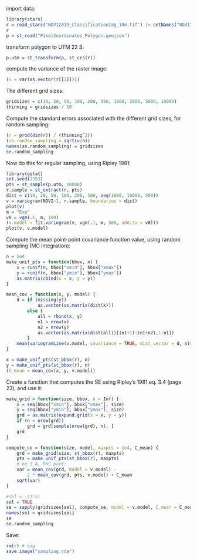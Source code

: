 import data:
```r
library(stars)
r = read_stars("NDVI2019_ClassificationImg_10m.tif") |> setNames("NDVI")
r
p = st_read("PixelCoordinates_Polygon.geojson")
```

transform polygon to UTM 22 S:
```r
p.utm = st_transform(p, st_crs(r))
```

compute the variance of the raster image:
```r
(v = var(as.vector(r[[1]])))
```

The different grid sizes:
```r
gridsizes = c(10, 20, 50, 100, 200, 500, 1000, 2000, 5000, 10000)
thinning = gridsizes / 10
```

Compute the standard errors associated with the different grid sizes, for
random sampling:
```r
(n = prod(dim(r)) / (thinning^2))
(se.random_sampling = sqrt(v/n))
names(se.random_sampling) = gridsizes
se.random_sampling
```

Now do this for regular sampling, using Ripley 1981:
```r
library(gstat)
set.seed(1353)
pts = st_sample(p.utm, 10000)
r.sample = st_extract(r, pts)
dist = c(10, 20, 50, 100, 200, 500, seq(1000, 10000, 500))
v = variogram(NDVI~1, r.sample, boundaries = dist)
plot(v)
m = "Exp"
v0 = vgm(.1, m, 100)
(v.model = fit.variogram(v, vgm(.1, m, 500, add.to = v0)))
plot(v, v.model)
```

Compute the mean point-point covariance function value, using random sampling
(MC integration):
```r
n = 1e4
make_unif_pts = function(bbox, n) {
	x = runif(n, bbox["xmin"], bbox["xmax"])
	y = runif(n, bbox["ymin"], bbox["ymax"])
	as.matrix(cbind(x = x, y = y))
}

mean_cov = function(x, y, model) {
	d = if (missing(y))
			as.vector(as.matrix(dist(x)))
		else {
			all = rbind(x, y)
			n1 = nrow(x)
			n2 = nrow(y)
			as.vector(as.matrix(dist(all))[(n1+1):(n1+n2),1:n1])
		}
	mean(variogramLine(v.model, covariance = TRUE, dist_vector = d, n)$gamma)
}

x = make_unif_pts(st_bbox(r), n)
y = make_unif_pts(st_bbox(r), n)
(C_mean = mean_cov(x, y, v.model))
```

Create a function that computes the SE using Ripley's 1981 eq. 3.4 (page 23),
and use it:
```r
make_grid = function(size, bbox, n = Inf) {
	x = seq(bbox["xmin"], bbox["xmax"], size)
	y = seq(bbox["ymin"], bbox["ymax"], size)
	grd = as.matrix(expand.grid(x = x, y = y))
	if (n < nrow(grd))
		grd = grd[sample(nrow(grd), n), ]
	grd
}

compute_se = function(size, model, maxpts = 1e4, C_mean) {
	grd = make_grid(size, st_bbox(r), maxpts)
	pts = make_unif_pts(st_bbox(r), maxpts)
	# eq 3.4, RHS part:
	var = mean_cov(grd, model = v.model) -
		2 * mean_cov(grd, pts, v.model) + C_mean
	sqrt(var)
}

#sel = -(1:5)
sel = TRUE
se = sapply(gridsizes[sel], compute_se, model = v.model, C_mean = C_mean)
names(se) = gridsizes[sel]
se
se.random_sampling 
```

Save:
```r
rm(r) # big
save.image("sampling.rda")
```
